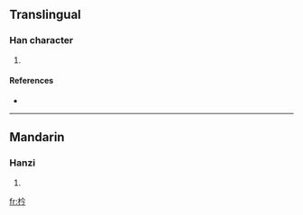 ==Translingual==

===Han character===
{{Han char|rn=75|rad=木|as=04|sn=8|four=4892<sub>7</sub>|canj=木人戈弓 (DOIN)}}

# {{defn|Han|sort=木04}}

====References====
* {{Han ref|kx=0515.150|dkj=14545|dj=0903.140|hdz=21173.030|uh=6794|ud=26516|bh=CCE8|bd=52456}}

----

==Mandarin==

===Hanzi===
{{cmn-hanzi|pin=[[xún]] ([[xun2]]), [[zhèn]] ([[zhen4]])|wg=hsün<sup>2</sup>, chen<sup>4</sup>}}

# {{defn|Mandarin|sort=木04}}

[[fr:枔]]